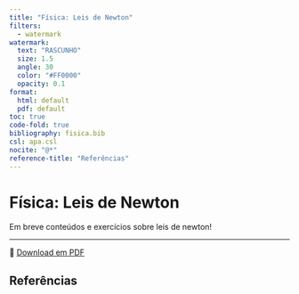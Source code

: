 ```yaml
---
title: "Física: Leis de Newton"
filters:
  - watermark
watermark:
  text: "RASCUNHO"
  size: 1.5
  angle: 30
  color: "#FF0000"
  opacity: 0.1
format:
  html: default
  pdf: default
toc: true
code-fold: true
bibliography: fisica.bib
csl: apa.csl
nocite: "@*"
reference-title: "Referências"
---
```


# Física: Leis de Newton

Em breve conteúdos e exercícios sobre leis de newton!

---

📄 [Download em PDF](./leis-newton.pdf){target="_blank"}

## Referências

